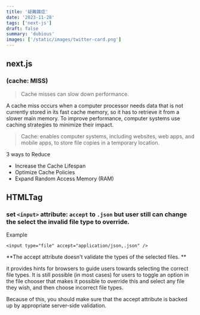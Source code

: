 ```yaml
---
title: '疑難雜症'
date: '2023-11-28'
tags: ['next-js']
draft: false
summary: 'dubious'
images: ['/static/images/twitter-card.png']
---
```


## next.js

### (cache: MISS)

>  Cache misses can slow down performance.

A cache miss occurs when a computer processor needs data that is 
not currently stored in its fast cache memory, so it has to retrieve it from a slower 
main memory. To improve performance, computer systems use caching 
strategies to minimize their impact.

> Cache: enables computer systems, including websites, web apps, and mobile apps, to store file copies in a temporary location.


3 ways to Reduce
+ Increase the Cache Lifespan
+ Optimize Cache Policies
+ Expand Random Access Memory (RAM)

## HTMLTag

### set `<input>` attribute: `accept` to `.json` but user still can change the select the invalid file type to override.

Example

```
<input type="file" accept="application/json,.json" />

```
**The accept attribute doesn't validate the types of the selected files. **

it provides hints for browsers to guide users towards selecting the correct file types. It is still possible (in most cases) for users to toggle an option in the file chooser that makes it possible to override this and select any file they wish, and then choose incorrect file types.

Because of this, you should make sure that the accept attribute is backed up by appropriate server-side validation.
